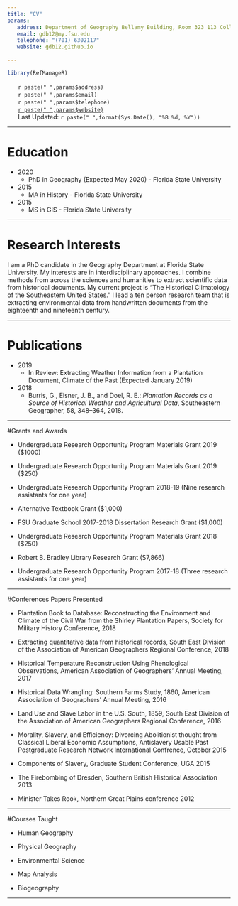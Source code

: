 ```yaml
---
title: "CV"
params:
   address: Department of Geography Bellamy Building, Room 323 113 Collegiate Loop PO Box 3062190 Tallahassee FL 32306
   email: gdb12@my.fsu.edu
   telephone: "(701) 6302117"
   website: gdb12.github.io
   
---
```


 <!--html_preserve-->
<style type="text/css">
ul.CV {
list-style-type: none;
}
</style>
<!--/html_preserve-->

```r
library(RefManageR)
```

<ul class="CV">
<li><i class="fa fa-home" aria-hidden="true"></i>  `r paste(" ",params$address)`</li>
<li><i class="fa fa-envelope-o" aria-hidden="true"></i>  `r paste(" ",params$email)`</li>
<li><i class="fa fa-mobile" aria-hidden="true"></i>  `r paste(" ",params$telephone)`</li>
<li><i class="fa fa-globe" aria-hidden="true"></i>  [`r paste(" ",params$website)`](`r params$website`)</li>
<li><i class="fa fa-clock-o" aria-hidden="true"></i> Last Updated: `r paste(" ",format(Sys.Date(), "%B %d, %Y"))`</li>
</ul>


*************

# Education

* 2020
    + PhD in Geography (Expected May 2020) - Florida State University
* 2015
    + MA in History - Florida State University
* 2015
    + MS in GIS - Florida State University

*************

# Research Interests

I am a PhD candidate in the Geography Department at Florida State University. My interests are in interdisciplinary approaches. I combine methods from across the sciences and humanities to extract scientific data from historical documents. My current project is “The Historical Climatology of the Southeastern United States.” I lead a ten person research team that is extracting environmental data from handwritten documents from the eighteenth and nineteenth century.

*************

# Publications

* 2019
    + In Review: Extracting Weather Information from a Plantation Document, Climate of the Past (Expected January 2019)
* 2018
    + Burris, G., Elsner, J. B., and Doel, R. E.: *Plantation Records as a Source of Historical Weather and Agricultural Data*, Southeastern Geographer, 58, 348–364, 2018.

*************

#Grants and Awards

* Undergraduate Research Opportunity Program Materials Grant 2019 ($1000)

* Undergraduate Research Opportunity Program Materials Grant 2019 ($250)

* Undergraduate Research Opportunity Program 2018-19 (Nine research assistants for one year)

* Alternative Textbook Grant ($1,000)

* FSU Graduate School 2017-2018 Dissertation Research Grant ($1,000)

* Undergraduate Research Opportunity Program Materials Grant 2018 ($250)

* Robert B. Bradley Library Research Grant ($7,866)

* Undergraduate Research Opportunity Program 2017-18 (Three research assistants for one year)

*************

#Conferences Papers Presented

* Plantation Book to Database: Reconstructing the Environment and Climate of the Civil War from the Shirley Plantation Papers, Society for Military History Conference, 2018

* Extracting quantitative data from historical records, South East Division of the Association of American Geographers Regional Conference, 2018

* Historical Temperature Reconstruction Using Phenological Observations,  American Association of Geographers’ Annual Meeting, 2017

* Historical Data Wrangling: Southern Farms Study, 1860,  American Association of Geographers’ Annual Meeting, 2016

* Land Use and Slave Labor in the U.S. South, 1859, South East Division of the Association of American Geographers Regional Conference, 2016

* Morality, Slavery, and Efficiency: Divorcing Abolitionist thought from Classical Liberal Economic Assumptions, Antislavery Usable Past Postgraduate Research Network International Confrence, October 2015

* Components of Slavery, Graduate Student Conference, UGA 2015

* The Firebombing of Dresden, Southern British Historical Association 2013

* Minister Takes Rook, Northern Great Plains conference 2012

*************

#Courses Taught

* Human Geography

* Physical Geography

* Environmental Science

* Map Analysis

* Biogeography

*************